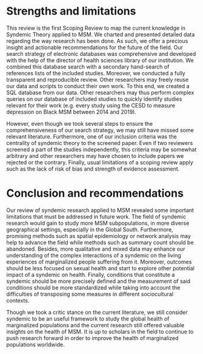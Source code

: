 # Strengths and limitations

This review is the first Scoping Review to map the current knowledge in Syndemic Theory applied to MSM. We charted and presented detailed data regarding the way research has been done. As such, we offer a precious insight and actionable recommendations for the future of the field. Our search strategy of electronic databases was comprehensive and developed with the help of the director of health sciences library of our institution. We combined this database search with a secondary hand-search of references lists of the included studies. Moreover, we conducted a fully transparent and reproducible review. Other researchers may freely reuse our data and scripts to conduct their own work. To this end, we created a SQL database from our data. Other researchers may thus perform complex queries on our database of included studies to quickly identify studies relevant for their work (e.g. every study using the CESD to measure depression on Black MSM between 2014 and 2019).

However, even though we took several steps to ensure the comprehensiveness of our search strategy, we may still have missed some relevant literature. Furthermore, one of our inclusion criteria was the centrality of syndemic theory to the screened paper. Even if two reviewers screened a part of the studies independently, this criteria may be somewhat arbitrary and other researchers may have chosen to include papers we rejected or the contrary. Finally, usual limitations of a scoping review apply such as the lack of risk of bias and strength of evidence assessment.

# Conclusion and recommendations

Our review of syndemic research applied to MSM revealed some important limitations that must be addressed in future work. The field of syndemic research would gain to study more MSM subpopulations, in more diverse geographical settings, especially in the Global South. Furthermore, promising methods such as spatial epidemiology or network analysis may help to advance the field while methods such as summary count should be abandoned. Besides, more qualitative and mixed data may enhance our understanding of the complex interactions of a syndemic on the living experiences of marginalized people suffering from it. Moreover, outcomes should be less focused on sexual health and start to explore other potential impact of a syndemic on health. Finally, conditions that constitute a syndemic should be more precisely defined and the measurement of said conditions should be more standardized while taking into account the difficulties of transposing some measures in different sociocultural contexts.

Though we took a critic stance on the current literature, we still consider syndemic to be an useful framework to study the global health of marginalized populations and the current research still offered valuable insights on the health of MSM. It is up to scholars in the field to continue to push research forward in order to improve the health of marginalized populations worldwide.
